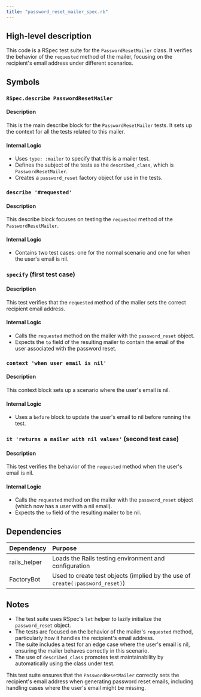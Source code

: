 ```yaml
---
title: "password_reset_mailer_spec.rb"
---
```


## High-level description
This code is a RSpec test suite for the `PasswordResetMailer` class. It verifies the behavior of the `requested` method of the mailer, focusing on the recipient's email address under different scenarios.

## Symbols

### `RSpec.describe PasswordResetMailer`
#### Description
This is the main describe block for the `PasswordResetMailer` tests. It sets up the context for all the tests related to this mailer.

#### Internal Logic
- Uses `type: :mailer` to specify that this is a mailer test.
- Defines the subject of the tests as the `described_class`, which is `PasswordResetMailer`.
- Creates a `password_reset` factory object for use in the tests.

### `describe '#requested'`
#### Description
This describe block focuses on testing the `requested` method of the `PasswordResetMailer`.

#### Internal Logic
- Contains two test cases: one for the normal scenario and one for when the user's email is nil.

### `specify` (first test case)
#### Description
This test verifies that the `requested` method of the mailer sets the correct recipient email address.

#### Internal Logic
- Calls the `requested` method on the mailer with the `password_reset` object.
- Expects the `to` field of the resulting mailer to contain the email of the user associated with the password reset.

### `context 'when user email is nil'`
#### Description
This context block sets up a scenario where the user's email is nil.

#### Internal Logic
- Uses a `before` block to update the user's email to nil before running the test.

### `it 'returns a mailer with nil values'` (second test case)
#### Description
This test verifies the behavior of the `requested` method when the user's email is nil.

#### Internal Logic
- Calls the `requested` method on the mailer with the `password_reset` object (which now has a user with a nil email).
- Expects the `to` field of the resulting mailer to be nil.

## Dependencies
| Dependency | Purpose |
|:-----------|:--------|
| rails_helper | Loads the Rails testing environment and configuration |
| FactoryBot | Used to create test objects (implied by the use of `create(:password_reset)`) |

## Notes
- The test suite uses RSpec's `let` helper to lazily initialize the `password_reset` object.
- The tests are focused on the behavior of the mailer's `requested` method, particularly how it handles the recipient's email address.
- The suite includes a test for an edge case where the user's email is nil, ensuring the mailer behaves correctly in this scenario.
- The use of `described_class` promotes test maintainability by automatically using the class under test.

This test suite ensures that the `PasswordResetMailer` correctly sets the recipient's email address when generating password reset emails, including handling cases where the user's email might be missing.